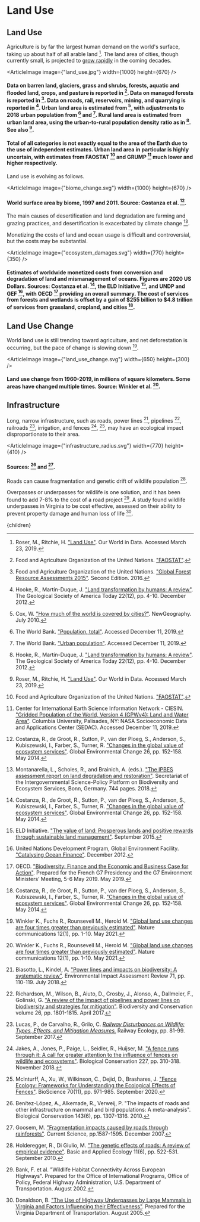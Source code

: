 



# Land Use

## Land Use
Agriculture is by far the largest human demand on the world's surface, taking up about half of all arable land [^29]. The land area of cities, though currently small, is projected to [grow rapidly](/energy/cities/cities_overview) in the coming decades.

<ArticleImage image={"land_use.jpg"} width={1000} height={670} />
#### Data on barren land, glaciers, grass and shrubs, forests, aquatic and flooded land, crops, and pasture is reported in [^10]. Data on managed forests is reported in [^11]. Data on roads, rail, reservoirs, mining, and quarrying is reported in [^15]. Urban land area is estimated from [^7], with adjustments to 2018 urban population from [^33] and [^34]. Rural land area is estimated from urban land area, using the urban-to-rural population density ratio as in [^15]. See also [^29].

#### Total of all categories is not exactly equal to the area of the Earth due to the use of independent estimates. Urban land area in particular is highly uncertain, with estimates from FAOSTAT [^10] and GRUMP [^5] much lower and higher respectively.

Land use is evolving as follows.

<ArticleImage image={"biome_change.svg"} width={1000} height={670} />
#### World surface area by biome, 1997 and 2011. Source: Costanza et al. [^6].

The main causes of desertification and land degradation are farming and grazing practices, and desertification is exacerbated by climate change [^24].

Monetizing the costs of land and ocean usage is difficult and controversial, but the costs may be substantial.

<ArticleImage image={"ecosystem_damages.svg"} width={770} height={350} />
#### Estimates of worldwide monetized costs from conversion and degradation of land and mismanagement of oceans. Figures are 2020 US Dollars. Sources: Costanza et al. [^6], the ELD Initiative [^9], and UNDP and GEF [^35], with OECD [^26] providing an overall summary. The cost of services from forests and wetlands is offset by a gain of $255 billion to $4.8 trillion of services from grassland, cropland, and cities [^6].

<EcosystemServicePricingSolution />

## Land Use Change

World land use is still trending toward agriculture, and net deforestation is occurring, but the pace of change is slowing down [^36].

<ArticleImage image={"land_use_change.svg"} width={650} height={300} />
#### Land use change from 1960-2019, in millions of square kilometers. Some areas have changed multiple times. Source: Winkler et al. [^36].

## Infrastructure
Long, narrow infrastructure, such as roads, power lines [^4], pipelines [^28], railroads [^20], irrigation, and fences [^18], [^23], may have an ecological impact disproportionate to their area.

<ArticleImage image={"infrastructure_radius.svg"} width={770} height={410} />
#### Sources: [^3] and [^12].

Roads can cause fragmentation and genetic drift of wildlife population [^13].

Overpasses or underpasses for wildlife is one solution, and it has been found to add 7-8% to the cost of a road project [^2]. A study found wildlife underpasses in Virginia to be cost effective, assessed on their ability to prevent property damage and human loss of life [^8].

<WildlifeCorridorsSolution />

[^1]: Ament, R., Jacobson, S., Callahan, R., Brocki, M. "Highway Crossing Structures for Wildlife: Opportunities for Improving Driver and Animal Safety". Forest Service, United States Department of Agriculture, General Technical Report PSW-GTR-271. May 2021.

[^2]: Bank, F. et al. "Wildlife Habitat Connectivity Across European Highways". Prepared for the Office of International Programs, Office of Policy, Federal Highway Administration, U.S. Department of Transportation. August 2002.

[^3]: Benítez-López, A., Alkemade, R., Verweij, P. "The impacts of roads and other infrastructure on mammal and bird populations: A meta-analysis". Biological Conservation 143(6), pp. 1307-1316. 2010.

[^4]: Biasotto, L., Kindel, A. ["Power lines and impacts on biodiversity: A systematic review"](https://www.sciencedirect.com/science/article/abs/pii/S0195925517304432). Environmental Impact Assessment Review 71, pp. 110-119. July 2018.

[^5]: Center for International Earth Science Information Network - CIESIN. ["Gridded Population of the World, Version 4 (GPWv4): Land and Water Area"](http://dx.doi.org/10.7927/H45M63M9). Columbia University, Palisades, NY: NASA Socioeconomic Data and Applications Center (SEDAC). Accessed December 11, 2019.

[^6]: Costanza, R., de Groot, R., Sutton, P., van der Ploeg, S., Anderson, S., Kubiszewski, I., Farber, S., Turner, R. ["Changes in the global value of ecosystem services"](https://www.sciencedirect.com/science/article/abs/pii/S0959378014000685?via%3Dihub). Global Environmental Change 26, pp. 152-158. May 2014.

[^7]: Cox, W. ["How much of the world is covered by cities?"](https://www.newgeography.com/content/001689-how-much-world-covered-cities). NewGeography. July 2010.

[^8]: Donaldson, B. ["The Use of Highway Underpasses by Large Mammals in Virginia and Factors Influencing their Effectiveness"](https://journals.sagepub.com/doi/abs/10.3141/2011-17). Prepared for the Virginia Department of Transportation. August 2005.

[^9]: ELD Initiative. ["The value of land: Prosperous lands and positive rewards through sustainable land management"](https://www.eld-initiative.org/). September 2015.

[^10]: Food and Agriculture Organization of the United Nations. ["FAOSTAT"](http://www.fao.org/faostat/en/#data).

[^11]: Food and Agriculture Organization of the United Nations. ["Global Forest Resource Assessments 2015"](http://www.fao.org/forest-resources-assessment/en/). Second Edition. 2016.

[^12]: Goosem, M. ["Fragmentation impacts caused by roads through rainforests"](https://www.researchgate.net/publication/255635855_Fragmentation_impacts_caused_by_roads_through_rainforests). Current Science, pp.1587-1595. December 2007.

[^13]: Holderegger, R., Di Giulio, M. ["The genetic effects of roads: A review of empirical evidence"](https://www.ncbi.nlm.nih.gov/pmc/articles/PMC3339477/). Basic and Applied Ecology 11(6), pp. 522-531. September 2010.

[^14]: Holzman D. C. "Accounting for Nature's Benefits: The Dollar Value of Ecosystem Services". Environmental Health Perspectives 120(4), pp. a152–a157. April 2012.

[^15]: Hooke, R., Martín-Duque, J. ["Land transformation by humans: A review"](https://www.geosociety.org/gsatoday/archive/22/12/article/i1052-5173-22-12-4.htm). The Geological Society of America Today 22(12), pp. 4-10. December 2012.

[^16]: Huijser, M.P., McGowen, P., Fuller, J., Hardy, A., Kociolek, A., Clevenger, A.P., Smith, D., Ament, R. [*Wildlife-vehicle collision reduction study.*](https://www.fhwa.dot.gov/publications/research/safety/08034/) Report to Congress. No. FHWA-HRT- 08-034. Washington D.C.: U.S. Department of Transportation, Federal Highway Administration. 232 p. August 2008.

[^17]: International Fund for Animal Welfare, Inc. ["landmark legislation to protect wildlife corridors passes U.S. House of Representatives"](https://www.ifaw.org/news/wildlife-corridor-legislation). July 2021.

[^18]: Jakes, A., Jones, P., Paige, L., Seidler, R., Huijser, M. ["A fence runs through it: A call for greater attention to the influence of fences on wildlife and ecosystems"](https://www.sciencedirect.com/science/article/abs/pii/S0006320718308449). Biological Conservation 227, pp. 310-318. November 2018.

[^19]: Legislative Policy and Research Office. ["Wildlife Corridors: Background Brief"](https://www.oregonlegislature.gov/lpro/Publications/Background-Brief-Wildlife-Corridor.pdf). State of Oregon. July 2021.

[^20]: Lucas, P., de Carvalho, R., Grilo, C. [*Railway Disturbances on Wildlife: Types, Effects, and Mitigation Measures.*](https://link.springer.com/chapter/10.1007/978-3-319-57496-7_6) Railway Ecology, pp. 81-99. September 2017.

[^21]: Mackenzie, C., Clarke, M., Suntana, A. ["Real-Time Evaluation of Norway’s International Climate and Forest Initiative"](https://www.regjeringen.no/globalassets/upload/md/2011/vedlegg/klima/klima_skogprosjektet/evalueringsrapportene/report_16_2010_indonesia_web.pdf). Norwegian Agency for Development Cooperation. March 2011.

[^22]: Malavasi, E. O., Kellenberg, J. ["Program of Payments for Ecological Services in Costa Rica"](https://www.cbd.int/financial/pes/costarica-pesprogram.pdf). January 2002.

[^23]: McInturff, A., Xu, W., Wilkinson, C., Dejid, D., Brashares, J. ["Fence Ecology: Frameworks for Understanding the Ecological Effects of Fences"](https://academic.oup.com/bioscience/article/70/11/971/5908036). BioScience 70(11), pp. 971-985. September 2020.

[^24]: Montanarella, L., Scholes, R., and Brainich, A. (eds.). ["The IPBES assessment report on land degradation and restoration"](https://doi.org/10.5281/zenodo.3237392). Secretariat of the Intergovernmental Science-Policy Platform on Biodiversity and Ecosystem Services, Bonn, Germany. 744 pages. 2018.

[^25]: Muñoz-Piña, C., Guevara, A., Torres, J. M., Braña, J. ["Paying for the hydrological services of Mexico's forests: Analysis, negotiations and results"](https://www.sciencedirect.com/science/article/abs/pii/S0921800907004247). Ecological Economics 4(1), pp. 725-736. May 2008.

[^26]: OECD. ["Biodiversity: Finance and the Economic and Business Case for Action"](https://www.oecd.org/env/resources/biodiversity/biodiversity-finance-and-the-economic-and-business-case-for-action.htm). Prepared for the French G7 Presidency and the G7 Environment Ministers’ Meeting, 5-6 May 2019. May 2019.

[^27]: Planetary Health Alliance. ["About the PHA"](https://www.planetaryhealthalliance.org/about-the-pha). Accessed September 14, 2022.

[^28]: Richardson, M., Wilson, B., Aiuto, D., Crosby, J., Alonso, A., Dallmeier, F., Golinski, G. ["A review of the impact of pipelines and power lines on biodiversity and strategies for mitigation"](https://link.springer.com/article/10.1007/s10531-017-1341-9). Biodiversity and Conservation volume 26, pp. 1801-1815. April 2017.

[^29]: Roser, M., Ritchie, H. ["Land Use"](https://ourworldindata.org/land-use). Our World in Data. Accessed March 23, 2019.

[^30]: Simpson, R. D. ["Putting a Price on Ecosystem Services"](https://issues.org/putting-a-price-on-ecosystem-services/). Issues in Science and Technology, Vol. XXXII. No. 4. Summer 2016.

[^31]: St John, R., T´oth, S. F., Zabinsky, Z. B. ["Optimizing the Geometry of Wildlife Corridors in Conservation Reserve Design"](https://pubsonline.informs.org/doi/abs/10.1287/opre.2018.1758). Operations Research 66(6), pp. 1471-1485. November 2018.

[^32]: Stanford University. ["Natural Capital Project"](https://naturalcapitalproject.stanford.edu/). Accessed September 14, 2022.

[^33]: The World Bank. ["Population, total"](https://data.worldbank.org/indicator/SP.POP.TOTL). Accessed December 11, 2019.

[^34]: The World Bank. ["Urban population"](https://data.worldbank.org/indicator/SP.URB.TOTL). Accessed December 11, 2019.

[^35]: United Nations Development Program, Global Environment Facility. ["Catalysing Ocean Finance"](https://www.thegef.org/publications/catalysing-ocean-finance). December 2012.

[^36]: Winkler K., Fuchs R., Rounsevell M., Herold M. ["Global land use changes are four times greater than previously estimated"](https://www.nature.com/articles/s41467-021-22702-2). Nature communications 12(1), pp. 1-10. May 2021.

  <Article 
    focusAreaUrl={focusAreaUrl} 
    hierarchy={hierarchy} 
    site={site}
  >
    {children}
  </Article>